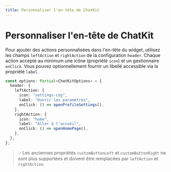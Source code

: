 ```yaml
---
title: Personnaliser l'en-tête de ChatKit
---
```


# Personnaliser l'en-tête de ChatKit

Pour ajouter des actions personnalisées dans l'en-tête du widget, utilisez les champs `leftAction` et `rightAction` de la configuration `header`. Chaque action accepte au minimum une icône (propriété `icon`) et un gestionnaire `onClick`. Vous pouvez optionnellement fournir un libellé accessible via la propriété `label`.

```ts
const options: Partial<ChatKitOptions> = {
  header: {
    leftAction: {
      icon: "settings-cog",
      label: "Ouvrir les paramètres",
      onClick: () => openProfileSettings(),
    },
    rightAction: {
      icon: "home",
      label: "Aller à l'accueil",
      onClick: () => openHomePage(),
    },
  },
};
```

> 💡 Les anciennes propriétés `customButtonLeft` et `customButtonRight` ne sont plus supportées et doivent être remplacées par `leftAction` et `rightAction`.

